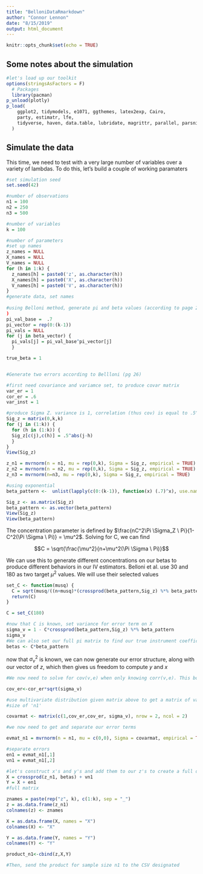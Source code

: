 ```yaml
---
title: "BelloniDataRmarkdown"
author: "Connor Lennon"
date: "8/15/2019"
output: html_document
---
```


```r
knitr::opts_chunk$set(echo = TRUE)
```

## Some notes about the simulation



```r
#let's load up our toolkit  
options(stringsAsFactors = F)
  # Packages
  library(pacman)
p_unload(plotly)  
p_load(
    ggplot2, tidymodels, e1071, ggthemes, latex2exp, Cairo,
    party, estimatr, lfe,
    tidyverse, haven, data.table, lubridate, magrittr, parallel, parsnip, glmnet, doParallel, MASS
  )
```

## Simulate the data

This time, we need to test with a very large number of variables over a variety of lambdas. To do this, let's build a couple of working paramaters
```r
#set simulation seed
set.seed(42)

#number of observations
n1 = 100
n2 = 250
n3 = 500

#number of variables
k = 100

#number of parameters
#set up names
z_names = NULL
X_names = NULL
V_names = NULL
for (h in 1:k) {
  z_names[h] = paste0('z', as.character(h))
  X_names[h] = paste0('X', as.character(h))
  V_names[h] = paste0('V', as.character(h))
}
#generate data, set names
  
#using Belloni method, generate pi and beta values (according to page 26 of Belloni: SPARSE MODELS AND METHODS FOR OPTIMAL INSTRUMENTS WITH AN APPLICATION TO EMINENT DOMAIN
)
pi_val_base =  .7
pi_vector = rep(0:(k-1))
pi_vals = NULL
for (j in beta_vector) {
  pi_vals[j] = pi_val_base^pi_vector[j]
  }

true_beta = 1


#Generate two errors according to Bellloni (pg 26)

#first need covariance and variamce set, to produce covar matrix
var_er = 1
cor_er = .6
var_inst = 1

#produce Sigma Z. variance is 1, correlation (thus cov) is equal to .5^(|j-h|) for z_j and z_h
Sig_z = matrix(0,k,k)
for (j in (1:k)) {
  for (h in (1:k)) {
  Sig_z[c(j),c(h)] = .5^abs(j-h)
  }
}
View(Sig_z)

z_n1 = mvrnorm(n = n1, mu = rep(0,k), Sigma = Sig_z, empirical = TRUE)
z_n2 = mvrnorm(n = n2, mu = rep(0,k), Sigma = Sig_z, empirical = TRUE)
z_n3 = mvrnorm(n=n3, mu = rep(0,k), Sigma = Sig_z, empirical = TRUE)

#using exponential
beta_pattern <-  unlist(lapply(c(0:(k-1)), function(x) (.7)^x), use.names = FALSE)

Sig_z <- as.matrix(Sig_z)
beta_pattern <- as.vector(beta_pattern)
View(Sig_z)
View(beta_pattern)
```

The concentration parameter is defined by $\frac{nC^2\Pi \Sigma_Z \ Pi}{1-C^2(\Pi \Sigma \ Pi)} = \mu^2$. Solving for C, we can find

$$C = \sqrt{\frac{\mu^2}{n+\mu^2(\Pi \Sigma \ Pi)}$$

We can use this to generate different concentrations on our betas to produce different behaviors in our IV estimators. Belloni et al. use 30 and 180 as two target $\mu^2$ values. We will use their selected values

```r
set_C <- function(musq) {
  C = sqrt(musq/((n+musq)*(crossprod(beta_pattern,Sig_z) %*% beta_pattern)))
  return(C)
}

C = set_C(180)

#now that C is known, set variance for error term on X
sigma_v = 1 - C*crossprod(beta_pattern,Sig_z) %*% beta_pattern
sigma_v
#We can also set our full pi matrix to find our true instrument coefficients
betas <- C*beta_pattern
```

now that $\sigma^2_v$ is known, we can now generate our error structure, along with our vector of $z$, which then gives us freedom to compute $y$ and $x$

```r
#We now need to solve for cov(v,e) when only knowing corr(v,e). This boils down to corr(v,e)*sqrt(sigma_v) = cov(v,e)

cov_er<-cor_er*sqrt(sigma_v)

#use multivariate distribution given matrix above to get a matrix of values for sample
#size of 'n1'

covarmat <- matrix(c(1,cov_er,cov_er, sigma_v), nrow = 2, ncol = 2)

#we now need to get and separate our error terms

evmat_n1 = mvrnorm(n = n1, mu = c(0,0), Sigma = covarmat, empirical = TRUE)

#separate errors
en1 = evmat_n1[,1]
vn1 = evmat_n1[,2]

#let's construct x's and y's and add them to our z's to create a full data matrix
X = crossprod(z_n1, betas) + vn1
Y = X + en1
#full matrix

znames = paste(rep("z", k), c(1:k), sep = "_")
z = as.data.frame(z_n1)
colnames(z) <- znames

X = as.data.frame(X, names = "X")
colnames(X) <- "X"

Y = as.data.frame(Y, names = "Y")
colnames(Y) <- "Y"

product_n1<-cbind(z,X,Y)

#Then, send the product for sample size n1 to the CSV designated
```